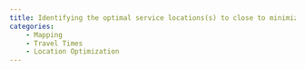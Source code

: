 ```yaml
---
title: Identifying the optimal service locations(s) to close to minimize the impact of equity of access
categories:
    - Mapping
    - Travel Times
    - Location Optimization
---
```

